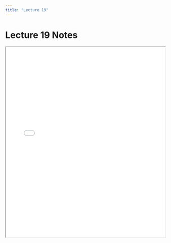 ```yaml
---
title: "Lecture 19"
---
```


# Lecture 19 Notes

<iframe src="../notes/lecture19.pdf" width="100%" height="600px"></iframe>
